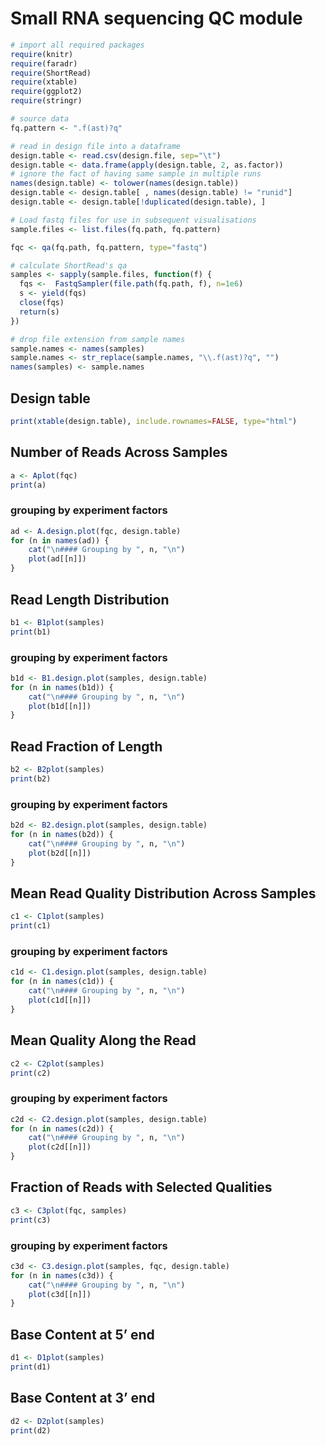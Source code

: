Small RNA sequencing QC module
========================================================

```r
# import all required packages
require(knitr)
require(faradr)
require(ShortRead)
require(xtable)
require(ggplot2)
require(stringr)
```

```r
# source data
fq.pattern <- ".f(ast)?q"
```

```r
# read in design file into a dataframe
design.table <- read.csv(design.file, sep="\t")
design.table <- data.frame(apply(design.table, 2, as.factor))
# ignore the fact of having same sample in multiple runs
names(design.table) <- tolower(names(design.table))
design.table <- design.table[ , names(design.table) != "runid"]
design.table <- design.table[!duplicated(design.table), ]

# Load fastq files for use in subsequent visualisations
sample.files <- list.files(fq.path, fq.pattern)

fqc <- qa(fq.path, fq.pattern, type="fastq")

# calculate ShortRead's qa 
samples <- sapply(sample.files, function(f) {
  fqs <-  FastqSampler(file.path(fq.path, f), n=1e6)
  s <- yield(fqs)
  close(fqs)
  return(s)
})

# drop file extension from sample names
sample.names <- names(samples)
sample.names <- str_replace(sample.names, "\\.f(ast)?q", "")
names(samples) <- sample.names
```

## Design table
```r
print(xtable(design.table), include.rownames=FALSE, type="html")
```

## Number of Reads Across Samples
```r
a <- Aplot(fqc)
print(a)
```

### grouping by experiment factors
```r
ad <- A.design.plot(fqc, design.table)
for (n in names(ad)) {
    cat("\n#### Grouping by ", n, "\n")
    plot(ad[[n]])
}
```

## Read Length Distribution
```r
b1 <- B1plot(samples)
print(b1)
```

### grouping by experiment factors
```r
b1d <- B1.design.plot(samples, design.table)
for (n in names(b1d)) {
    cat("\n#### Grouping by ", n, "\n")
    plot(b1d[[n]])
}

```

## Read Fraction of Length
```r
b2 <- B2plot(samples)
print(b2)
```

### grouping by experiment factors
```r
b2d <- B2.design.plot(samples, design.table)
for (n in names(b2d)) {
    cat("\n#### Grouping by ", n, "\n")
    plot(b2d[[n]])
}
```
## Mean Read Quality Distribution Across Samples
```r
c1 <- C1plot(samples)
print(c1)
```

### grouping by experiment factors
```r
c1d <- C1.design.plot(samples, design.table)
for (n in names(c1d)) {
    cat("\n#### Grouping by ", n, "\n")
    plot(c1d[[n]])
}
```

## Mean Quality Along the Read
```r
c2 <- C2plot(samples)
print(c2)
```

### grouping by experiment factors
```r
c2d <- C2.design.plot(samples, design.table)
for (n in names(c2d)) {
    cat("\n#### Grouping by ", n, "\n")
    plot(c2d[[n]])
}
```

## Fraction of Reads with Selected Qualities
```r
c3 <- C3plot(fqc, samples)
print(c3)
```

### grouping by experiment factors
```r
c3d <- C3.design.plot(samples, fqc, design.table)
for (n in names(c3d)) {
    cat("\n#### Grouping by ", n, "\n")
    plot(c3d[[n]])
}
```

## Base Content at 5' end
```r
d1 <- D1plot(samples)
print(d1)
```

## Base Content at 3' end
```r
d2 <- D2plot(samples)
print(d2)
```
